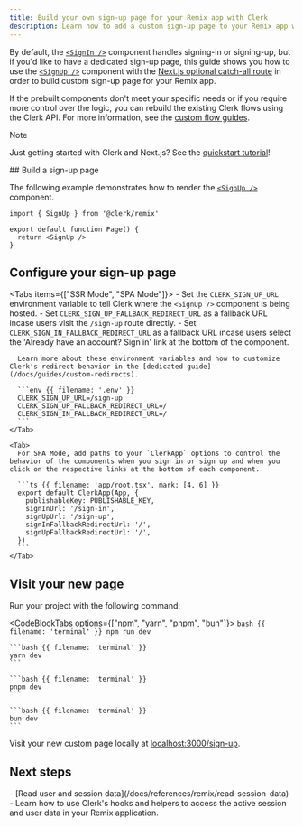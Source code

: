 ```yaml
---
title: Build your own sign-up page for your Remix app with Clerk
description: Learn how to add a custom sign-up page to your Remix app with Clerk's prebuilt components.
---
```


By default, the [`<SignIn />`](/docs/references/remix/custom-sign-in-or-up-page) component handles signing-in or signing-up, but if you'd like to have a dedicated sign-up page, this guide shows you how to use the [`<SignUp />`](/docs/components/authentication/sign-up) component with the [Next.js optional catch-all route](https://reactrouter.com/en/main/route/route#optional-segments) in order to build custom sign-up page for your Remix app.

If the prebuilt components don't meet your specific needs or if you require more control over the logic, you can rebuild the existing Clerk flows using the Clerk API. For more information, see the [custom flow guides](/docs/custom-flows/overview).

> [!NOTE]
> Just getting started with Clerk and Next.js? See the [quickstart tutorial](/docs/quickstarts/remix)!

<Steps>
  ## Build a sign-up page

  The following example demonstrates how to render the [`<SignUp />`](/docs/components/authentication/sign-up) component.

  ```tsx {{ filename: 'app/routes/sign-up.$.tsx' }}
  import { SignUp } from '@clerk/remix'

  export default function Page() {
    return <SignUp />
  }
  ```

  ## Configure your sign-up page

  <Tabs items={["SSR Mode", "SPA Mode"]}>
    <Tab>
      - Set the `CLERK_SIGN_UP_URL` environment variable to tell Clerk where the `<SignUp />` component is being hosted.
      - Set `CLERK_SIGN_UP_FALLBACK_REDIRECT_URL` as a fallback URL incase users visit the `/sign-up` route directly.
      - Set `CLERK_SIGN_IN_FALLBACK_REDIRECT_URL` as a fallback URL incase users select the 'Already have an account? Sign in' link at the bottom of the component.

      Learn more about these environment variables and how to customize Clerk's redirect behavior in the [dedicated guide](/docs/guides/custom-redirects).

      ```env {{ filename: '.env' }}
      CLERK_SIGN_UP_URL=/sign-up
      CLERK_SIGN_UP_FALLBACK_REDIRECT_URL=/
      CLERK_SIGN_IN_FALLBACK_REDIRECT_URL=/
      ```
    </Tab>

    <Tab>
      For SPA Mode, add paths to your `ClerkApp` options to control the behavior of the components when you sign in or sign up and when you click on the respective links at the bottom of each component.

      ```ts {{ filename: 'app/root.tsx', mark: [4, 6] }}
      export default ClerkApp(App, {
        publishableKey: PUBLISHABLE_KEY,
        signInUrl: '/sign-in',
        signUpUrl: '/sign-up',
        signInFallbackRedirectUrl: '/',
        signUpFallbackRedirectUrl: '/',
      })
      ```
    </Tab>
  </Tabs>

  ## Visit your new page

  Run your project with the following command:

  <CodeBlockTabs options={["npm", "yarn", "pnpm", "bun"]}>
    ```bash {{ filename: 'terminal' }}
    npm run dev
    ```

    ```bash {{ filename: 'terminal' }}
    yarn dev
    ```

    ```bash {{ filename: 'terminal' }}
    pnpm dev
    ```

    ```bash {{ filename: 'terminal' }}
    bun dev
    ```
  </CodeBlockTabs>

  Visit your new custom page locally at [localhost:3000/sign-up](http://localhost:3000/sign-up).
</Steps>

## Next steps

<Cards>
  - [Read user and session data](/docs/references/remix/read-session-data)
  - Learn how to use Clerk's hooks and helpers to access the active session and user data in your Remix application.
</Cards>

